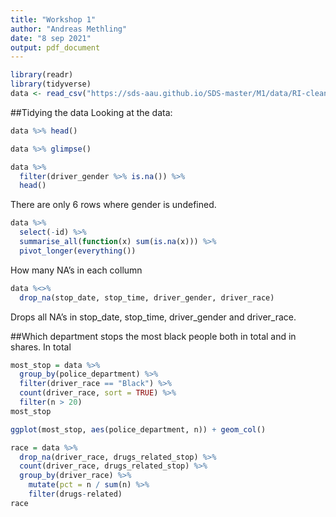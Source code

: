 ```yaml
---
title: "Workshop 1"
author: "Andreas Methling"
date: "8 sep 2021"
output: pdf_document
---
```


```r
library(readr)
library(tidyverse)
data <- read_csv("https://sds-aau.github.io/SDS-master/M1/data/RI-clean.csv.gz")
```
##Tidying the data
Looking at the data:
```r
data %>% head()
```

```r
data %>% glimpse()
```

```r
data %>%
  filter(driver_gender %>% is.na()) %>% 
  head()
```
There are only 6 rows where gender is undefined.

```r
data %>%
  select(-id) %>%
  summarise_all(function(x) sum(is.na(x))) %>%
  pivot_longer(everything())
```
How many NA's in each collumn

```r
data %<>%
  drop_na(stop_date, stop_time, driver_gender, driver_race)
```
Drops all NA's in stop_date, stop_time, driver_gender and driver_race.

##Which department stops the most black people both in total and in shares.
In total

```r
most_stop = data %>%
  group_by(police_department) %>%
  filter(driver_race == "Black") %>%
  count(driver_race, sort = TRUE) %>%
  filter(n > 20)
most_stop
```

```r
ggplot(most_stop, aes(police_department, n)) + geom_col()
```
```r
race = data %>%
  drop_na(driver_race, drugs_related_stop) %>%
  count(driver_race, drugs_related_stop) %>%
  group_by(driver_race) %>%
    mutate(pct = n / sum(n) %>%
    filter(drugs-related)
race
```


